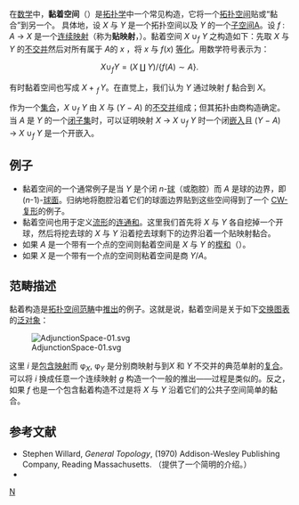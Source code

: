 在[[数学|数学]]中，'''黏着空间'''（{{lang|en|adjunction space}}）是[[拓扑学|拓扑学]]中一个常见构造，它将一个[[拓扑空间|拓扑空间]]贴或“黏合”到另一个。 具体地，设 ''X'' 与 ''Y'' 是一个拓扑空间以及 ''Y'' 的一个[[子空间_(拓扑学)|子空间]]A。设 ''f'' : ''A'' → ''X'' 是一个[[连续映射_(拓扑学)|连续映射]]（称为'''贴映射'''，{{lang|en|attaching map}}）。黏着空间 ''X'' ∪<sub>''f''</sub> ''Y'' 之构造如下：先取 ''X'' 与 ''Y'' 的[[不交并_(拓扑学)|不交并]]然后对所有属于 ''A''的 ''x'' ，将 ''x'' 与 ''f''(''x'') [[等化空间|等化]]。用数学符号表示为：

:<math>X\cup_f Y = (X\amalg Y) / \{f(A) \sim A\}.</math> 

有时黏着空间也写成 <math>X+\!_f \,Y</math>。在直觉上，我们认为 ''Y'' 通过映射 ''f'' 黏合到 ''X''。

作为一个[[集合|集合]]，''X'' ∪<sub>''f''</sub> ''Y'' 由 ''X'' 与 (''Y'' − ''A'') 的[[不交并|不交并]]组成；但其拓扑由商构造确定。当 ''A'' 是 ''Y'' 的一个[[闭集|闭子集]]时，可以证明映射 ''X'' → ''X'' ∪<sub>''f''</sub> ''Y'' 时一个闭[[嵌入|嵌入]]且 (''Y'' − ''A'') → ''X'' ∪<sub>''f''</sub> ''Y'' 是一个开嵌入。

==例子==
* 黏着空间的一个通常例子是当 ''Y'' 是个闭 ''n''-[[球_(数学)|球]]（或胞腔）而 ''A'' 是球的边界，即 (''n''-1)-[[球面|球面]]。归纳地将胞腔沿着它们的球面边界贴到这些空间得到了一个 [[CW-复形|CW-复形]]的例子。
* 黏着空间也用于定义[[流形|流形]]的[[连通和|连通和]]。这里我们首先将 ''X'' 与 ''Y'' 各自挖掉一个开球，然后将挖去球的 ''X'' 与 ''Y'' 沿着挖去球剩下的边界沿着一个贴映射黏合。
* 如果 ''A'' 是一个带有一个点的空间则黏着空间是 ''X'' 与 ''Y'' 的[[楔和|楔和]]（{{lang|en|wedge sum}}）。
* 如果 ''X'' 是一个带有一个点的空间则粘着空间是商 ''Y''/''A''。

==范畴描述==
黏着构造是[[拓扑空间范畴|拓扑空间范畴]]中[[推出_(范畴论)|推出]]的例子。这就是说，黏着空间是关于如下[[交换图表|交换图表]]的[[泛性质|泛对象]]：

[[File:AdjunctionSpace-01.svg|center]]

这里 ''i'' 是[[包含映射|包含映射]]而 φ<sub>''X''</sub>, φ<sub>''Y''</sub> 是分别商映射与到''X'' 和 ''Y'' 不交并的典范单射的[[复合映射|复合]]。可以将 ''i'' 换成任意一个连续映射 ''g'' 构造一个一般的推出——过程是类似的。反之，如果 ''f'' 也是一个包含黏着构造不过是将 ''X'' 与 ''Y'' 沿着它们的公共子空间简单的黏合。

==参考文献==
* Stephen Willard, ''General Topology'', (1970) Addison-Wesley Publishing Company, Reading Massachusetts. （提供了一个简明的介绍。）
* {{planetmath reference|id=3992|title=Adjunction space}}

[[Category:拓扑学|N]]